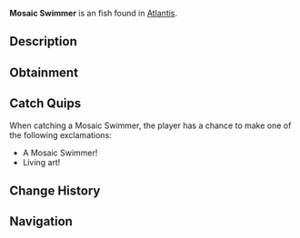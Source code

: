 {{FishInfobox
|image          = Mosaic Swimmer.png
|rarity         = Uncommon
|sea            = First Sea
|location       = [[Atlantis]]
|sublocation    = 
|sources        = Fishing Rod
|radar_location = 
|xp             = 95
|weather        = 
|time           = 
|season         = Spring
|bait           = Coral
|base_weight    = 4
|base_value     = 150
|weight_range   = 2
|base_chance    = 55
|base_resil     = 70
}}
'''Mosaic Swimmer''' is an {{Rarity|Uncommon}} fish found in [[Atlantis]].

== Description ==
{{Description|The scales of these fish form intricate patterns matching the ethereal mosaics. They often gather in groups to create living recreations of the abyss's lost artwork.|Bestiary Entry}}

== Obtainment ==
{{Description|Ethereal Abyss Pool|Bestiary Hint}}
{{Fish Availability|
Atlantis/Ethereal Abyss
|top_rods      = 
Firefly Rod\144221.32\117843.56;
Summit Rod\141383.77\103005.23;
Azure Of Lagoon\140147.23\124351.23;
Champions Rod\139848.29\101096.41;
Wildflower Rod\139817.46\108542.05;
Training Rod\129050.28\131861.77;
Flimsy Rod\95216.48\95216.48;
Candy Cane Rod\107323.8\102861.48;
Ethereal Prism Rod\137487.6\160180.66;
Leviathan's Fang Rod\129087.45\139767.42;
Astralhook Rod\136839.79\130081.8;
No-Life Rod\131336.88\127546.01;
Depthseeker Rod\139267.86\100002.54;
Verdant Shear Rod\139055.1\108181.28;
Free Spirit Rod\137921.68\111988.05;
Avalanche Rod\137426.23\98229.6;
Trident Rod\133795.1\89814.15;
Blazebringer Rod\128705.86\114948.25;
Zeus Rod\127788.26\107883.53;
Seraphic Rod\126560.97\126560.97;
Volcanic Rod\124781.9\81871.97;
Challenger's Rod\120136.66\115930.71;
Rod Of The Forgotten Fang\115578.38\115578.38;
Rod Of The Depths\112868.02\104991.9;
Rod Of The Exalted One\100614.25\105325.96;
Steady Rod\65364.6\55727.13
|recommended   = Depthseeker Rod
}}

== Catch Quips ==
When catching a Mosaic Swimmer, the player has a chance to make one of the following exclamations:
* A Mosaic Swimmer!
* Living art!

== Change History ==
{{Change History|{{subst:Current Version}}}}

== Navigation ==
{{Fish Navbox|Atlantis}}